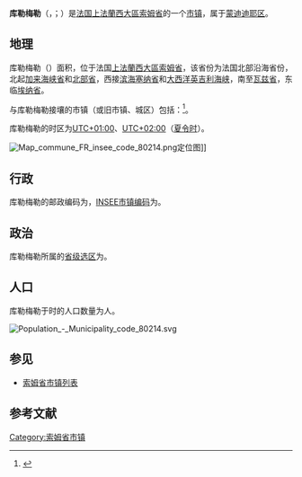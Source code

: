 {{地图误译/法语2|issue=库勒梅尔}}
{{noteTA|G1=法国地名}}
{{Infobox French commune
|name                    = 库勒梅勒
|native name             = Coullemelle
|arrondissement          = [[蒙迪迪耶区|蒙迪迪耶区]]
}}
'''库勒梅勒'''（{{lang-fr|Coullemelle}}，{{IPA-fr|kulmɛl}}；{{lang-pcd|Coulmelle}}）是[[法国|法国]][[上法蘭西大區|上法蘭西大區]][[索姆省|索姆省]]的一个[[市镇_(法国)|市镇]]，属于[[蒙迪迪耶区|蒙迪迪耶区]]。

== 地理 ==
库勒梅勒（{{wikidata|property|linked|P625}}）面积{{wikidata|properties|P2046}}，位于法国[[上法蘭西大區|上法蘭西大區]][[索姆省|索姆省]]，该省份为法国北部沿海省份，北起[[加来海峡省|加来海峡省]]和[[北部省_(法国)|北部省]]，西接[[滨海塞纳省|滨海塞纳省]]和[[大西洋|大西洋]][[英吉利海峡|英吉利海峡]]，南至[[瓦兹省|瓦兹省]]，东临[[埃纳省|埃纳省]]。

与库勒梅勒接壤的市镇（或旧市镇、城区）包括：{{Wikidata|properties|linked|P47}}<ref name="geo">{{Cite web|url=https://www.geoportail.gouv.fr/carte|title=Carte|accessdate=2020-03-22|author=Géoportail|language=fr|publisher=Géoportail|archive-date=2017-01-29|archive-url=https://web.archive.org/web/20170129154129/https://www.geoportail.gouv.fr/carte/|dead-url=no}}</ref>。

库勒梅勒的时区为[[UTC+01:00|UTC+01:00]]、[[UTC+02:00|UTC+02:00]]（[[夏时制|夏令时]]）。

[[File:Map_commune_FR_insee_code_80214.png|thumb]]定位图]]{{Clear|left}}
== 行政 ==
库勒梅勒的邮政编码为{{wikidata|properties|P281}}，[[法国国家统计与经济研究所|INSEE市镇编码]]为{{wikidata|properties|P374}}。

== 政治 ==
库勒梅勒所属的[[縣_(法國)|省级选区]]为{{WikidataLink|{{wikidata|properties|raw|best||P7938}}}}。

== 人口 ==
库勒梅勒于{{wikidata|qualifier|P1082|P585}}时的人口数量为{{wikidata|property|raw|P1082}}人。

[[File:Population_-_Municipality_code_80214.svg|thumb]]{{Clear|left}}
== 参见 ==
* [[索姆省市镇列表|索姆省市镇列表]]

== 参考文献 ==
{{reflist}}

{{索姆省市鎮}}
[[Category:索姆省市镇|Category:索姆省市镇]]
